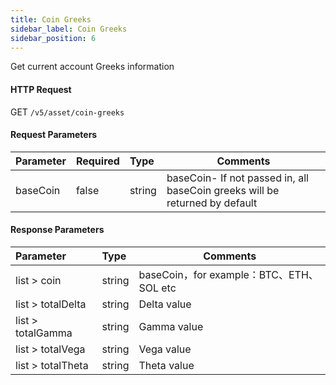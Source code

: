 ```yaml
---
title: Coin Greeks
sidebar_label: Coin Greeks
sidebar_position: 6
---
```

Get current account Greeks information

#### HTTP Request
GET `/v5/asset/coin-greeks`

#### Request Parameters
| Parameter | Required | Type | Comments|
|:----- |:-------|:-----|------ |
|baseCoin |false |string |baseCoin- If not passed in, all baseCoin greeks will be returned by default|

#### Response Parameters
| Parameter | Type | Comments|
|:----- |:-----|----- |
|list > coin |string |baseCoin，for example：BTC、ETH、SOL etc|
|list > totalDelta |string |Delta value|
|list > totalGamma |string |Gamma value|
|list > totalVega |string |Vega value
|list > totalTheta |string |Theta value